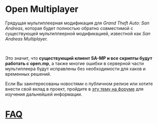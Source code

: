 # Open Multiplayer

Грядущая мультиплеерная модификация для _Grand Theft Auto: San Andreas_, которая будет полностью обратно совместимой с существующей мультиплеерной модификацией, известной как _San Andreas Multiplayer._

<br />

Это значит, что **существующий клиент SA-MP и все скрипты будут работать с open.mp**, а также многие ошибки в серверной части мультиплеера будут исправлены без необходимости для хаков и временных решений.

Если Вы заинтересованы новостями о публичном релизе или хотите внести свой вклад в проект, пройдите в <a href="https://forum.open.mp/showthread.php?tid=99">эту тему на форуме</a> для изучения дальнейшей информации.

# [FAQ](/faq)

